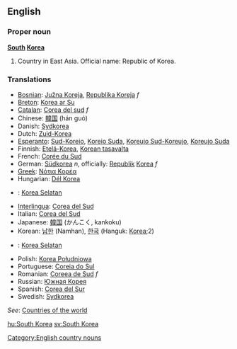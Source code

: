 ==English==
===Proper noun===
'''[[South]] [[Korea]]'''

# Country in East Asia. Official name: Republic of Korea.

===Translations===
*[[Bosnian]]: [[Južna Koreja]], [[Republika Koreja]] ''f''
*[[Breton]]: [[Korea ar Su]]
*[[Catalan]]: [[Corea del sud]] ''f''
*Chinese: [[韓国]] (hán guó)
*Danish: [[Sydkorea]]
*Dutch: [[Zuid-Korea]]
*[[Esperanto]]: [[Sud-Koreio]], [[Koreio Suda]], [[Koreujo Sud-Koreujo]], [[Koreujo Suda]]
*Finnish: [[Etelä-Korea]], [[Korean tasavalta]]
*French: [[Corée du Sud]]
*German: [[Südkorea]] ''n'', officially: [[Republik]] [[Korea]] ''f''
*[[Greek]]: [[Νότια Κορέα]]
*Hungarian: [[Dél Korea]]
*{{id}}: [[Korea Selatan]]
*[[Interlingua]]: [[Corea del Sud]]
*Italian: [[Corea del Sud]]
*Japanese: [[韓国]] (かんこく, kankoku)
*Korean: [[남한]] (Namhan), [[한국]] (Hanguk: [[Korea]];2)
*{{ms}}: [[Korea Selatan]]
*Polish: [[Korea Południowa]]
*Portuguese: [[Coreia do Sul]]
*Romanian: [[Coreea de Sud]] ''f''
*Russian: [[Южная Корея]]
*Spanish: [[Corea del Sur]]
*Swedish: [[Sydkorea]]

''See'': [[Countries of the world]]

[[Category:English country nouns]]

[[hu:South Korea]]
[[sv:South Korea]]